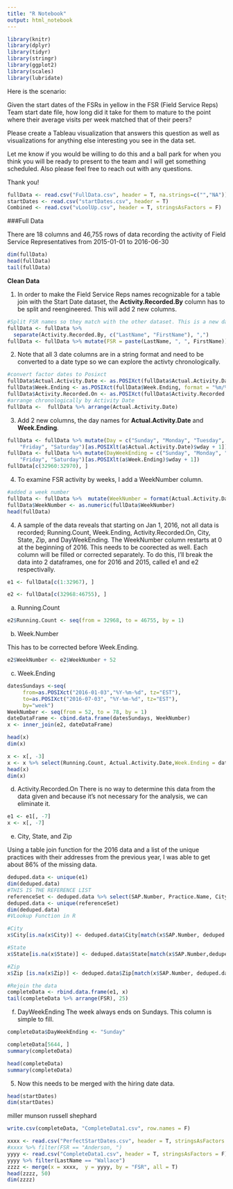```yaml
---
title: "R Notebook"
output: html_notebook
---
```


```r
library(knitr)
library(dplyr)
library(tidyr)
library(stringr)
library(ggplot2)
library(scales)
library(lubridate)
```

Here is the scenario:

Given the start dates of the FSRs in yellow in the FSR (Field Service Reps) Team start date file, how long did it take for them to mature to the point where their average visits per week matched that of their peers?

Please create a Tableau visualization that answers this question as well as visualizations for anything else interesting you see in the data set.

Let me know if you would be willing to do this and a ball park for when you think you will be ready to present to the team and I will get something scheduled. Also please feel free to reach out with any questions.

Thank you!


```r
fullData <- read.csv("FullData.csv", header = T, na.strings=c("","NA"))
startDates <- read.csv("startDates.csv", header = T)
Combined <- read.csv("vLoolUp.csv", header = T, stringsAsFactors = F)


```

###Full Data

There are 18 columns and 46,755 rows of data recording the activity of Field Service Representatives from 2015-01-01 to 2016-06-30

```r
dim(fullData)
head(fullData)
tail(fullData)
```

**Clean Data**

1. In order to make the Field Service Reps names recognizable for a table join with the Start Date dataset, the **Activity.Recorded.By** column has to be split and reengineered. This will add 2 new columns. 

```r
#Split FSR names so they match with the other dataset. This is a new dataframe
fullData <- fullData %>% 
  separate(Activity.Recorded.By, c("LastName", "FirstName"), ",")
fullData <- fullData %>% mutate(FSR = paste(LastName, ", ", FirstName))
```


2. Note that all 3 date columns are in a string format and need to be converted to a date type so we can explore the activty chronologically. 

```r
#convert factor dates to Posixct
fullData$Actual.Activity.Date <- as.POSIXct(fullData$Actual.Activity.Date, format = "%m/%d/%Y")
fullData$Week.Ending <- as.POSIXct(fullData$Week.Ending, format = "%m/%d/%Y")
fullData$Activity.Recorded.On <- as.POSIXct(fullData$Activity.Recorded.On, format = "%m/%d/%Y")
#arrange chronologically by Activity Date
fullData <-  fullData %>% arrange(Actual.Activity.Date)
```

3. Add 2 new columns, the day names for **Actual.Activity.Date** and **Week.Ending**. 

```r
fullData <- fullData %>% mutate(Day = c("Sunday", "Monday", "Tuesday", "Wednesday", "Thursday",
    "Friday", "Saturday")[as.POSIXlt(a$Actual.Activity.Date)$wday + 1])
fullData <- fullData %>% mutate(DayWeekEnding = c("Sunday", "Monday", "Tuesday", "Wednesday", "Thursday",
    "Friday", "Saturday")[as.POSIXlt(a$Week.Ending)$wday + 1])
fullData[c(32960:32970), ]
```

4. To examine FSR activity by weeks, I add a WeekNumber column. 

```r
#added a week number
fullData <- fullData %>%  mutate(WeekNumber = format(Actual.Activity.Date, format = "%W"))
fullData$WeekNumber <- as.numeric(fullData$WeekNumber)
head(fullData)
```


4. A sample of the data reveals that starting on Jan 1, 2016, not all data is recorded;  Running.Count, Week.Ending, Activity.Recorded.On, City, State, Zip, and DayWeekEnding.  The WeekNumber column restarts at 0 at the beginning of 2016. This needs to be coorected as well. Each column will be filled or corrected separately. To do this, I'll break the data into 2 dataframes, one for 2016 and 2015, called e1 and e2 respectivally. 


```r
e1 <- fullData[c(1:32967), ]

e2 <- fullData[c(32968:46755), ]
```

a. Running.Count

```r
e2$Running.Count <- seq(from = 32968, to = 46755, by = 1)
```

b.  Week.Number

This has to be corrected before Week.Ending. 

```r
e2$WeekNumber <- e2$WeekNumber + 52
```

c. Week.Ending

```r
datesSundays <-seq(
     from=as.POSIXct("2016-01-03","%Y-%m-%d", tz="EST"),
     to=as.POSIXct("2016-07-03", "%Y-%m-%d", tz="EST"),
     by="week")
WeekNumber <- seq(from = 52, to = 78, by = 1)
dateDataFrame <- cbind.data.frame(datesSundays, WeekNumber)
x <- inner_join(e2, dateDataFrame)

head(x)
dim(x)

x <- x[, -3]
x <- x %>% select(Running.Count, Actual.Activity.Date,Week.Ending = datesSundays, YearMonth, LastName, FirstName, Activity.Recorded.On, Rep.Role, Case.Type.Name...SA, SAP.Number, Practice.Name, City, State, Zip,Sales.Region, DPC.Territory, Activity.ID, Visit.Objective,      Method, FSR, Day, DayWeekEnding, WeekNumber)
head(x)
dim(x)
```

d. Activity.Recorded.On
There is no way to determine this data from the data given and because it's not necessary for the analysis, we can eliminate it. 

```r
e1 <- e1[, -7]
x <- x[, -7]
```

e. City, State, and Zip

Using a table join function for the 2016 data and a list of the unique practices with their addresses from the previous year, I was able to get about 86% of the missing data. 

```r
deduped.data <- unique(e1)
dim(deduped.data)
#THIS IS THE REFERENCE LIST
referenceSet <- deduped.data %>% select(SAP.Number, Practice.Name, City, State, Zip)
deduped.data <- unique(referenceSet)
dim(deduped.data)
#VLookup Function in R

#City
x$City[is.na(x$City)] <- deduped.data$City[match(x$SAP.Number, deduped.data$SAP.Number)][which(is.na(x$City))]

#State
x$State[is.na(x$State)] <- deduped.data$State[match(x$SAP.Number,deduped.data$SAP.Number)][which(is.na(x$State))]

#Zip
x$Zip [is.na(x$Zip)] <- deduped.data$Zip[match(x$SAP.Number, deduped.data$SAP.Number)][which(is.na(x$Zip))]

#Rejoin the data
completeData <- rbind.data.frame(e1, x)
tail(completeData %>% arrange(FSR), 25)
```

f. DayWeekEnding
The week always ends on Sundays. This column is simple to fill. 

```r
completeData$DayWeekEnding <- "Sunday"

completeData[5644, ]
summary(completeData)
```


```r
head(completeData)
summary(completeData)
```

5. Now this needs to be merged with the hiring date data. 

```r
head(startDates)
dim(startDates)
```
miller munson russell shephard
```r
write.csv(completeData, "CompleteData1.csv", row.names = F)
```


```r
xxxx <- read.csv("PerfectStartDates.csv", header = T, stringsAsFactors = F)
#xxxx %>% filter(FSR == "Anderson, ")
yyyy <- read.csv("CompleteData1.csv", header = T, stringsAsFactors = F)
yyyy %>% filter(LastName == "Wallace")
zzzz <- merge(x = xxxx,  y = yyyy, by = "FSR", all = T)
head(zzzz, 50)
dim(zzzz)
```


